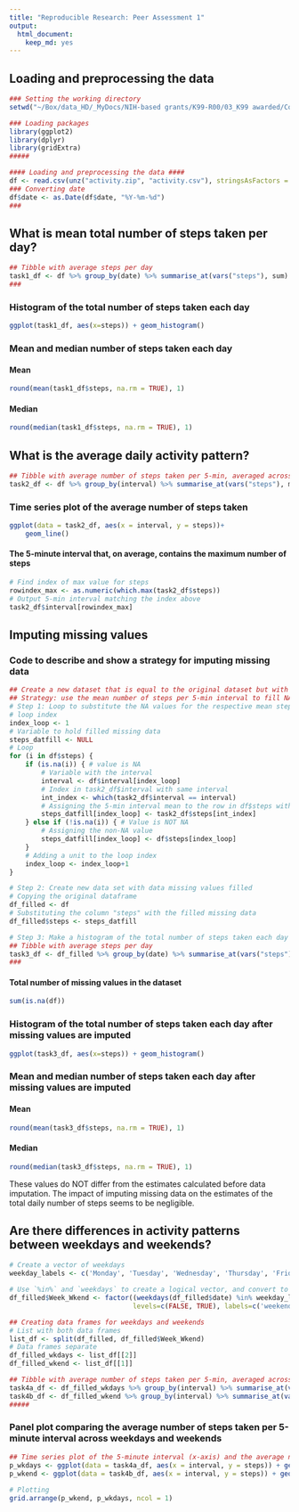 ```yaml
---
title: "Reproducible Research: Peer Assessment 1"
output: 
  html_document:
    keep_md: yes
---
```



## Loading and preprocessing the data
```r
### Setting the working directory
setwd("~/Box/data_HD/_MyDocs/NIH-based grants/K99-R00/03_K99 awarded/Course work/01_Coursera/Course1_Data Science Specialization_John Hopkins U/Course5_Reproducible Research/coursework/week2/CourseProject1/git_files/RepData_PeerAssessment1")

### Loading packages
library(ggplot2)
library(dplyr)
library(gridExtra)
#####

#### Loading and preprocessing the data ####
df <- read.csv(unz("activity.zip", "activity.csv"), stringsAsFactors = FALSE)
### Converting date
df$date <- as.Date(df$date, "%Y-%m-%d")
###
```


## What is mean total number of steps taken per day?
```r
## Tibble with average steps per day
task1_df <- df %>% group_by(date) %>% summarise_at(vars("steps"), sum)
###
```
### Histogram of the total number of steps taken each day
```r
ggplot(task1_df, aes(x=steps)) + geom_histogram()
```

### Mean and median number of steps taken each day
#### Mean 
```r
round(mean(task1_df$steps, na.rm = TRUE), 1)
```


#### Median
```r
round(median(task1_df$steps, na.rm = TRUE), 1)
```


## What is the average daily activity pattern?
```r
## Tibble with average number of steps taken per 5-min, averaged across all days
task2_df <- df %>% group_by(interval) %>% summarise_at(vars("steps"), mean, na.rm=TRUE)
```

### Time series plot of the average number of steps taken
```r
ggplot(data = task2_df, aes(x = interval, y = steps))+
    geom_line()
```

#### The 5-minute interval that, on average, contains the maximum number of steps
```r
# Find index of max value for steps
rowindex_max <- as.numeric(which.max(task2_df$steps))
# Output 5-min interval matching the index above
task2_df$interval[rowindex_max]
```


## Imputing missing values
### Code to describe and show a strategy for imputing missing data
```r
## Create a new dataset that is equal to the original dataset but with the missing data filled in
## Strategy: use the mean number of steps per 5-min interval to fill NA values in the respective 5-min interval
# Step 1: Loop to substitute the NA values for the respective mean steps within the 5-min interval
# loop index
index_loop <- 1
# Variable to hold filled missing data
steps_datfill <- NULL
# Loop
for (i in df$steps) {
    if (is.na(i)) { # value is NA
        # Variable with the interval
        interval <- df$interval[index_loop]
        # Index in task2_df$interval with same interval
        int_index <- which(task2_df$interval == interval)
        # Assigning the 5-min interval mean to the row in df$steps with NA value
        steps_datfill[index_loop] <- task2_df$steps[int_index]
    } else if (!is.na(i)) { # Value is NOT NA
        # Assigning the non-NA value
        steps_datfill[index_loop] <- df$steps[index_loop]
    }
    # Adding a unit to the loop index
    index_loop <- index_loop+1
}

# Step 2: Create new data set with data missing values filled
# Copying the original dataframe
df_filled <- df
# Substituting the column "steps" with the filled missing data
df_filled$steps <- steps_datfill

# Step 3: Make a histogram of the total number of steps taken each day and Calculate and report the mean and median total number of steps taken per day
## Tibble with average steps per day
task3_df <- df_filled %>% group_by(date) %>% summarise_at(vars("steps"), sum)
###
```


#### Total number of missing values in the dataset
```r
sum(is.na(df))
```


### Histogram of the total number of steps taken each day after missing values are imputed
```r
ggplot(task3_df, aes(x=steps)) + geom_histogram()
```


### Mean and median number of steps taken each day after missing values are imputed
#### Mean 
```r
round(mean(task3_df$steps, na.rm = TRUE), 1)
```


#### Median
```r
round(median(task3_df$steps, na.rm = TRUE), 1)
```


These values do NOT differ from the estimates calculated before data imputation. The impact of imputing missing data on the estimates of the total daily number of steps seems to be negligible.


## Are there differences in activity patterns between weekdays and weekends?
```r
# Create a vector of weekdays
weekday_labels <- c('Monday', 'Tuesday', 'Wednesday', 'Thursday', 'Friday')

# Use `%in%` and `weekdays` to create a logical vector, and convert to `factor` and specify the `levels/labels`
df_filled$Week_Wkend <- factor((weekdays(df_filled$date) %in% weekday_labels), 
                               levels=c(FALSE, TRUE), labels=c('weekend', 'weekday'))

## Creating data frames for weekdays and weekends
# List with both data frames
list_df <- split(df_filled, df_filled$Week_Wkend)
# Data frames separate
df_filled_wkdays <- list_df[[2]]
df_filled_wkend <- list_df[[1]]

## Tibble with average number of steps taken per 5-min, averaged across weekdays
task4a_df <- df_filled_wkdays %>% group_by(interval) %>% summarise_at(vars("steps"), mean, na.rm = TRUE)
task4b_df <- df_filled_wkend %>% group_by(interval) %>% summarise_at(vars("steps"), mean, na.rm = TRUE)
#####
```


### Panel plot comparing the average number of steps taken per 5-minute interval across weekdays and weekends
```r
## Time series plot of the 5-minute interval (x-axis) and the average number of steps taken, averaged across all weekday days or weekend days (y-axis)
p_wkdays <- ggplot(data = task4a_df, aes(x = interval, y = steps)) + geom_line() + ggtitle("Weekdays") + ylim(0,250)
p_wkend <- ggplot(data = task4b_df, aes(x = interval, y = steps)) + geom_line()  + ggtitle("Weekend") + ylim(0,250)
 
# Plotting
grid.arrange(p_wkend, p_wkdays, ncol = 1)
```
